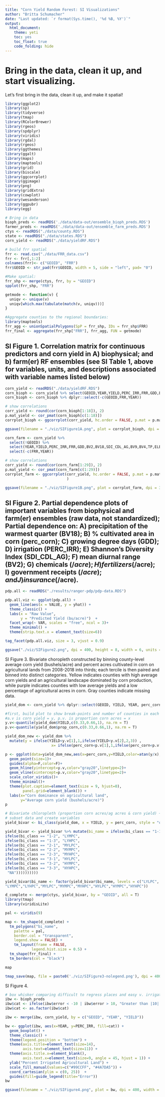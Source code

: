 ```yaml
---
title: "Corn Yield Random Forest: SI Visualizations"
author: "Britta Schumacher"
date: "Last updated: `r format(Sys.time(), '%d %B, %Y')`"
output: 
  html_document:
    theme: yeti
    toc: yes
    toc_float: true
    code_folding: hide
---
```


# Bring in the data, clean it up, and start visualizing.

Let's first bring in the data, clean it up, and make it spatial!
```r
library(ggplot2)
library(sp)
library(tidyverse)
library(tmap)
library(RColorBrewer)
library(rgeos)
library(spdplyr)
library(viridis)
library(rgdal)
library(rgeos)
library(ggthemes)
library(ggalt)
library(maps)
library(maptools)
library(grid)
library(biscale)
library(ggcorrplot)
library(ggimage)
library(png)
library(gridExtra)
library(cowplot)
library(wesanderson)
library(ggpubr)
library(egg)

# Bring in data
bioph_preds <- readRDS('./data/data-out/ensemble_bioph_preds.RDS')
farmer_preds <- readRDS('./data/data-out/ensemble_farm_preds.RDS')
ctys <- readRDS("./data/county.RDS")
state <- readRDS("./data/states.RDS")
corn_yield <- readRDS("./data/yieldRF.RDS")

# build frr spatial
frr <- read.csv("./data/FRR_data.csv") 
frr <- frr[,1:2]
colnames(frr)<- c("GEOID", "FRR")
frr$GEOID <- str_pad(frr$GEOID, width = 5, side = "left", pad= "0") 

#Make spatial:
frr_shp <- merge(ctys, frr, by = "GEOID")
spplot(frr_shp, "FRR")

getmode <- function(v) {
  uniqv <- unique(v)
  uniqv[which.max(tabulate(match(v, uniqv)))]
}

#Aggregate counties to the regional boundaries:
library(maptools)
frr_agg <- unionSpatialPolygons(SpP = frr_shp, IDs = frr_shp$FRR)
frr_final <- aggregate(frr_shp["FRR"], frr_agg, FUN = getmode)
```

## SI Figure 1. Correlation matrix for continuous predictors and corn yield in A) biophysical; and b) farm(er) RF ensembles (see SI Table 1, above for variables, units, and descriptions associated with variable names listed below)
```r
corn_yield <- readRDS("./data/yieldRF.RDS")
corn_bioph <- corn_yield %>% select(GEOID,YEAR,YIELD,PERC_IRR,FRR,GDD,BV2,BV18,SDI_CDL_AG,BV9,BV4,TP,ELEVATION,S_PH_H2O,SLOPE,BV8,BV19,T_CEC_SOIL,BV15,T_REF_BULK_DENSITY,T_OC)
corn_bioph <- corn_bioph %>% dplyr::select(-c(GEOID,FRR,YEAR))

# show correlations
corr_yield <- round(cor(corn_bioph[1:18]), 2)
p.mat_yield <- cor_pmat(corn_bioph[c(1:18)])
corrplot_bioph <- ggcorrplot(corr_yield, hc.order = FALSE, p.mat = p.mat_yield, outline.col = "white", type = "lower", insig = "blank",lab = F, ggtheme = ggplot2::theme_minimal, colors = c("#6D9EC1", "white", "#E46726"))

ggsave(filename = "./viz/SIFigure1A.png", plot = corrplot_bioph, dpi = 300, width = 7, height = 7)

corn_farm <- corn_yield %>% 
  select(!GEOID) %>% 
  select(YEAR,YIELD,PERC_IRR,FRR,GDD,BV2,BV18,SDI_CDL_AG,BV9,BV4,TP,ELEVATION,S_PH_H2O,SLOPE,BV8,BV19,T_CEC_SOIL,BV15,T_REF_BULK_DENSITY,T_OC,29:39) %>% 
  select(-c(FRR,YEAR))

# show correlations
corr_yield <- round(cor(corn_farm[1:29]), 2)
p.mat_yield <- cor_pmat(corn_farm[c(1:29)])
corrplot_farm <- ggcorrplot(corr_yield, hc.order = FALSE, p.mat = p.mat_yield, outline.col = "white", type = "lower", insig = "blank",lab = F, ggtheme = ggplot2::theme_minimal, colors = c("#6D9EC1", "white", "#E46726")
                            )

ggsave(filename = "./viz/SIFigure1B.png", plot = corrplot_farm, dpi = 300, width = 7, height = 7)

```

## SI Figure 2. Partial dependence plots of important variables from biophysical and farm(er) ensembles (raw data, not standardized); Partial dependence on: A) precipitation of the warmest quarter (BV18); B) % cultivated area in corn (perc_corn); C) growing degree days (GDD); D) irrigation (PERC_IRR); E) Shannon’s Diversity Index (SDI_CDL_AG); F) mean diurnal range (BV2); G) chemicals ($/acre); H) fertilizers ($/acre); I) government receipts ($/acre); and J) insurance ($/acre).

```r
pdp.all <- readRDS("./results/ranger-pdp/pdp-data.RDS")

pdp.all.viz <- ggplot(pdp.all) +   
  geom_line(aes(x = VALUE, y = yhat)) + 
  theme_classic() +
  labs(x = "Raw Value",        
       y = "Predicted Yield (bu/acre)")  +
  facet_wrap(~ VAR, scales = "free", ncol = 3)+  
  theme_minimal() +
  theme(strip.text.x = element_text(size=6)) 

tag_facet(pdp.all.viz, size = 3, vjust = 0.9)

ggsave("./viz/SIFigure2.png", dpi = 400, height = 8, width = 6, units = "in")
```

SI Figure 3. Bivariate choropleth constructed by binning county-level average corn yield (bushels/acre) and percent acres cultivated in corn on agricultural lands from 2008-2018 into thirds; each tercile is then paired and binned into distinct categories. Yellow indicates counties with high average corn yields and an agricultural landscape dominated by corn production, while purple indicates counties with low average yields and a low percentage of agricultural acres in corn. Gray counties indicate missing data.
```r
yield_dom <- corn_yield %>% dplyr::select(GEOID, YIELD, YEAR, perc_corn) %>% group_by(GEOID) %>%  summarise(YIELD = mean(YIELD), perc_corn = mean(perc_corn))

#first, build plot to show break-points and number of counties in each bin
#a.v is corn yield = y, p.v. is proportion corn acres = x
y.v<-quantile(yield_dom$YIELD,c(0.33,0.66,1), na.rm = T)
p.v<-quantile(yield_dom$prop_corn,c(0.33,0.66,1), na.rm = T)

yield_dom_new <- yield_dom %>% 
  mutate(y = ifelse(YIELD<y.v[1],1,ifelse(YIELD<y.v[2],2,3)) ,
                     x= ifelse(perc_corn<p.v[1],1,ifelse(perc_corn<p.v[2],2,3))) 

p <- ggplot(data=yield_dom_new,aes(x=perc_corn,y=YIELD,color=atan(y/x),alpha=x+y))+
  geom_point(size=1)+  
  guides(alpha=F,color=F)+
  geom_hline(yintercept=y.v,color="gray20",linetype=2)+
  geom_vline(xintercept=p.v,color="gray20",linetype=2)+
  scale_color_viridis()+
  theme_minimal()+
  theme(plot.caption=element_text(size = 9, hjust=0),
        panel.grid=element_blank()) +
  labs(x="Corn dominance on agricultural land",
       y="Average corn yield (bushels/acre)") 
p

# Bivariate chloropleth (proportion corn acres/ag acres & corn yield) ~ 2017
# subset data and create variables
yield_bivar <- bi_class(yield_dom, x = YIELD, y = perc_corn, style = "quantile", dim = 3)

yield_bivar <- yield_bivar %>% mutate(bi_name = ifelse(bi_class == "1-1", "LYLPC",
ifelse(bi_class == "1-2", "LYMPC",
ifelse(bi_class == "1-3", "LYHPC",
ifelse(bi_class == "2-1", "MYLPC",
ifelse(bi_class == "2-2", "MYMPC",
ifelse(bi_class == "2-3", "MYHPC",
ifelse(bi_class == "3-1", "HYLPC",
ifelse(bi_class == "3-2", "HYMPC",
ifelse(bi_class == "3-3", "HYHPC",
 "NA"))))))))))

yield_bivar$bi_name <- factor(yield_bivar$bi_name, levels = c("LYLPC",
"LYMPC","LYHPC","MYLPC","MYMPC","MYHPC","HYLPC","HYMPC","HYHPC"))

d_complete <- merge(ctys, yield_bivar, by = "GEOID", all = T)
library(tmap)
library(viridisLite)

pal <- viridis(9)

map <- tm_shape(d_complete) +
  tm_polygons("bi_name",
    palette = pal, 
    border.col = "transparent", 
    legend.show = FALSE) +
    tm_layout(frame = FALSE,
            legend.hist.size = 0.5) +
  tm_shape(frr_final) +
  tm_borders(col = "black")

map

tmap_save(map, file = paste0('./viz/SIFigure3-nolegend.png'), dpi = 400)

```

SI Figure 4.

```r
# box whisker comparing difficult to regress places and easy v. irrigated extent
ibw <- bioph_preds
ibw$cat <- ifelse(ibw$error < -10 | ibw$error > 10, "Greater than |10| bu/acre", "Less than |10| bu/acre")
ibw$cat <- as.factor(ibw$cat)

ibw <- merge(ibw, corn_yield, by = c("GEOID", "YEAR", "YIELD"))

bw <- ggplot(ibw, aes(x=YEAR, y=PERC_IRR, fill=cat)) +
  geom_boxplot() +
  theme_classic() +
  theme(legend.position = "bottom") +
  theme(axis.title=element_text(size=14),
        axis.text=element_text(size=11)) +
  theme(axis.title.x=element_blank(),
        axis.text.x=element_text(size=9, angle = 45, hjust = 1)) +
  ylab("Percent Irrigated Agricultural Land") +
  scale_fill_manual(values=c("#99CCFF", "#4A7DA5")) +
  coord_cartesian(ylim = c(0, 25))  +
  guides(fill=guide_legend(title="Error"))
bw

ggsave(filename = "./viz/SIFigure4.png", plot = bw, dpi = 400, width = 7, height = 5)
```

